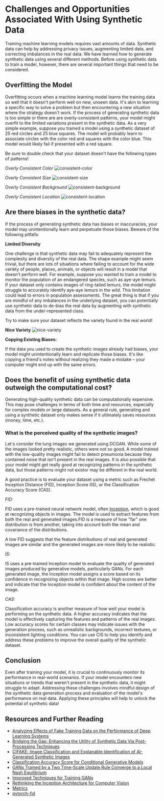 # Challenges and Opportunities Associated With Using Synthetic Data

Training machine learning models requires vast amounts of data. Synthetic data can help by addressing privacy issues, augmenting limited data, and correcting imbalances in the real data. We have learned how to generate synthetic data using several different methods. Before using synthetic data to train a model, however, there are several important things that need to be considered.

## Overfitting the Model

Overfitting occurs when a machine learning model learns the training data so well that it doesn't perform well on new, unseen data.
It's akin to learning a specific way to solve a problem but then encountering a new situation where the strategy doesn't work. If the process of generating synthetic data is too simple or there are are overly-consistent patterns, your model might overfit to the limited variations present in the synthetic data. As a very simple example, suppose you trained a model using a synthetic dataset of 25 red circles and 25 blue squares. The model will probably learn to associate circles with the color red and squares with the color blue. This model would likely fail if presented with a red square.

<Tip warning="true">
  Be sure to double check that your dataset doesn't have the following types of
  patterns!
</Tip>

_Overly Consistent Color_
![consistent-color](https://huggingface.co/datasets/hf-vision/course-assets/resolve/main/synthetic-data-creation-overfit/overfit-color.jpg)

_Overly Consistent Size_
![consistent-size](https://huggingface.co/datasets/hf-vision/course-assets/resolve/main/synthetic-data-creation-overfit/overfit-size.jpg)

_Overly Consistent Background_
![consistent-background](https://huggingface.co/datasets/hf-vision/course-assets/resolve/main/synthetic-data-creation-overfit/overfit-background.jpg)

_Overly Consistent Location_
![consistent-location](https://huggingface.co/datasets/hf-vision/course-assets/resolve/main/synthetic-data-creation-overfit/overfit-location.jpg)

## Are there biases in the synthetic data?

If the process of generating synthetic data has biases or inaccuracies, your model may unintentionally learn and perpetuate those biases. Beware of the following pitfalls:

**Limited Diversity**

One challenge is that synthetic data may fail to adequately represent the complexity and diversity of the real data. The shape example might seem trivial, but there are lots of situations where failing to account for the wide variety of people, places, animals, or objects will result in a model that doesn't perform well. For example, suppose you wanted to train a model to monitor the population of an endangered species, such as aye-aye lemurs. If your dataset only contains images of ring-tailed lemurs, the model might struggle to accurately identify aye-aye lemurs in the wild. This limitation could lead to errors in population assessments. The great thing is that if you are mindful of any imbalances in the underlying dataset, you can potentially use synthetic data to de-bias the real data by augmenting with synthetic data from the under-represented class.

<Tip>
  Try to make sure your dataset reflects the variety found in the real world!
</Tip>

**Nice Variety**
![nice-variety](https://huggingface.co/datasets/hf-vision/course-assets/resolve/main/synthetic-data-creation-overfit/good-variety.jpg)

**Copying Existing Biases:**

If the data you used to create the synthetic images already had biases, your model might unintentionally learn and replicate those biases. It's like copying a friend's notes without realizing they made a mistake – your computer might end up with the same errors.

## Does the benefit of using synthetic data outweigh the computational cost?

Generating high-quality synthetic data can be computationally expensive. This may pose challenges in terms of both time and resources, especially for complex models or large datasets. As a general rule, generating and using a synthetic dataset only makes sense if it ultimately saves resources (money, time, etc.).

### What is the perceived quality of the synthetic images?

Let's consider the lung images we generated using DCGAN. While some of the images looked pretty realistic, others were not so good. A model trained with the low-quality images might fail to detect pneumonia because they contained noise that isn't present in the real images. It is also possible that your model might get really good at recognizing patterns in the synthetic data, but those patterns might not existor may be different in the real world.

A good practice is to evaluate your dataset using a metric such as Frechet Inception Distance (FID), Inception Score (IS), or the Classification Accuracy Score (CAS).

_FID:_

FID uses a pre-trained neural network model, often [Inception](https://huggingface.co/docs/timm/models/inception-v4), which is good at recognizing objects in images. The model is used to extract features from both the real and generated images.FID is a measure of how "far" one distribution is from another, taking into account both the mean and covariance of the distributions.

A low FID suggests that the feature distributions of real and generated images are similar and the generated images are more likely
to be realistic.

_IS:_

IS uses a pre-trained Inception model to evaluate the quality of generated images produced by generative models, particularly GANs.
For each generated image, the Inception model assigns a score based on its confidence in recognizing objects within that image. High scores are better and indicate that the Inception model is confident about the content of the image.

_CAS:_

Classification accuracy is another measure of how well your model is performing on the synthetic data. A higher accuracy indicates that the model is effectively capturing the features and patterns of the real images. Low accuracy scores for certain classes may indicate issues with the generation process, such as unrealistic backgrounds, incorrect textures, or inconsistent lighting conditions. You can use CIS to help you identify and address these problems to improve the overall quality of the synthetic dataset.

## Conclusion

Even after training your model, it is crucial to continuously monitor its performance in real-world scenarios. If your model encounters new situations or trends that weren't present in the synthetic data, it might struggle to adapt. Addressing these challenges involves mindful design of the synthetic data generation process and evaluation of the model's performance on real data. Applying these principles will help to unlock the potential of synthetic data!

## Resources and Further Reading

- [Analyzing Effects of Fake Training Data on the Performance of Deep Learning Systems](https://arxiv.org/pdf/2303.01268.pdf)
- [Bridging the Gap: Enhancing the Utility of Synthetic Data Via Post-Processing Techniques](https://arxiv.org/pdf/2305.10118.pdf)
- [CIFAKE: Image Classification and Explanable Identification of AI-Generated Synthetic Images](https://arxiv.org/pdf/2303.14126.pdf)
- [Classification Accuracy Score for Conditional Generative Models](https://arxiv.org/abs/1905.10887)
- [GANs Trained by a Two Time-Scale Update Rule Converge to a Local Nash Equilibrium](https://arxiv.org/abs/1706.08500)
- [Improved Techniques for Training GANs](https://arxiv.org/abs/1606.03498)
- [Rethinking the Inception Architecture for Computer Vision](https://arxiv.org/pdf/1512.00567v3.pdf)
- [Metrics](https://github.com/huggingface/community-events/tree/main/huggan/pytorch/metrics)
- [pytorch-fid](https://github.com/mseitzer/pytorch-fid)
